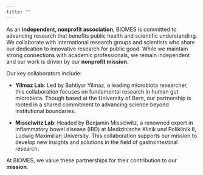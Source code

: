 ```yaml
---
title: ""
---
```


As an **independent, nonprofit association**, BIOMES is committed to advancing research that benefits public health and scientific understanding. We collaborate with international research groups and scientists who share our dedication to innovative research for public good. While we maintain strong connections with academic professionals, we remain independent and our work is driven by our **nonprofit mission**.

Our key collaborators include:

-   **Yilmaz Lab**: Led by Bahtiyar Yilmaz, a leading microbiota researcher, this collaboration focuses on fundamental research in human gut microbiota. Though based at the University of Bern, our partnership is rooted in a shared commitment to advancing science beyond institutional boundaries.

-   **Misselwitz Lab**: Headed by Benjamin Misselwitz, a renowned expert in inflammatory bowel disease (IBD) at Medizinische Klinik und Poliklinik II, Ludwig Maximilian University. This collaboration supports our mission to develop new insights and solutions in the field of gastrointestinal research.

At BIOMES, we value these partnerships for their contribution to our **mission**.
